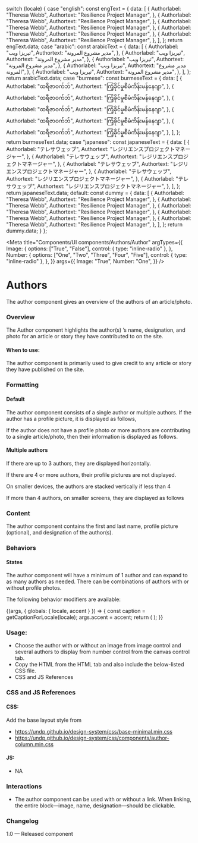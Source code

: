 
  switch (locale) {
    case "english":
      const engText = {
        data: [
          {
            Authorlabel: "Theresa Webb",
            Authortext: "Resilience Project Manager",
          },
          {
            Authorlabel: "Theresa Webb",
            Authortext: "Resilience Project Manager",
          },
          {
            Authorlabel: "Theresa Webb",
            Authortext: "Resilience Project Manager",
          },
          {
            Authorlabel: "Theresa Webb",
            Authortext: "Resilience Project Manager",
          },
          {
            Authorlabel: "Theresa Webb",
            Authortext: "Resilience Project Manager",
          },
        ],
      };
      return engText.data;
    case "arabic":
      const arabicText = {
        data: [
          {
            Authorlabel: "تيريزا ويب",
            Authortext: "مدير مشروع المرونة",
          },
          {
            Authorlabel: "تيريزا ويب",
            Authortext: "مدير مشروع المرونة",
          },
          {
            Authorlabel: "تيريزا ويب",
            Authortext: "مدير مشروع المرونة",
          },
          {
            Authorlabel: "تيريزا ويب",
            Authortext: "مدير مشروع المرونة",
          },
          {
            Authorlabel: "تيريزا ويب",
            Authortext: "مدير مشروع المرونة",
          },
        ],
      };
      return arabicText.data;
    case "burmese":
      const burmeseText = {
        data: [
          {
            Authorlabel: "ထရီဇာဝက်ဘ်",
            Authortext: "ကြံ့ခိုင်မှုစီမံကိန်းမန်နေဂျာ",
          },
          {
            Authorlabel: "ထရီဇာဝက်ဘ်",
            Authortext: "ကြံ့ခိုင်မှုစီမံကိန်းမန်နေဂျာ",
          },
          {
            Authorlabel: "ထရီဇာဝက်ဘ်",
            Authortext: "ကြံ့ခိုင်မှုစီမံကိန်းမန်နေဂျာ",
          },
          {
            Authorlabel: "ထရီဇာဝက်ဘ်",
            Authortext: "ကြံ့ခိုင်မှုစီမံကိန်းမန်နေဂျာ",
          },
          {
            Authorlabel: "ထရီဇာဝက်ဘ်",
            Authortext: "ကြံ့ခိုင်မှုစီမံကိန်းမန်နေဂျာ",
          },
        ],
      };
      return burmeseText.data;
    case "japanese":
      const japaneseText = {
        data: [
          {
            Authorlabel: "テレサウェッブ",
            Authortext: "レジリエンスプロジェクトマネージャー",
          },
          {
            Authorlabel: "テレサウェッブ",
            Authortext: "レジリエンスプロジェクトマネージャー",
          },
          {
            Authorlabel: "テレサウェッブ",
            Authortext: "レジリエンスプロジェクトマネージャー",
          },
          {
            Authorlabel: "テレサウェッブ",
            Authortext: "レジリエンスプロジェクトマネージャー",
          },
          {
            Authorlabel: "テレサウェッブ",
            Authortext: "レジリエンスプロジェクトマネージャー",
          },
        ],
      };
      return japaneseText.data;
    default:
      const dummy = {
        data: [
          {
            Authorlabel: "Theresa Webb",
            Authortext: "Resilience Project Manager",
          },
          {
            Authorlabel: "Theresa Webb",
            Authortext: "Resilience Project Manager",
          },
          {
            Authorlabel: "Theresa Webb",
            Authortext: "Resilience Project Manager",
          },
          {
            Authorlabel: "Theresa Webb",
            Authortext: "Resilience Project Manager",
          },
          {
            Authorlabel: "Theresa Webb",
            Authortext: "Resilience Project Manager",
          },
        ],
      };
      return dummy.data;
  }
};

<Meta
  title="Components/UI components/Authors/Author"
  argTypes={{
    Image: {
      options: ["True", "False"],
      control: { type: "inline-radio" },
    },
    Number: {
      options: ["One", "Two", "Three", "Four", "Five"],
      control: { type: "inline-radio" },
    },
  }}
  args={{
    Image: "True",
    Number: "One",
  }}
/>

# Authors

The author component gives an overview of the authors of an article/photo.

### Overview

The Author component highlights the author(s) ’s name, designation, and photo for an article or story they have contributed to on the site.

#### When to use:

The author component is primarily used to give credit to any article or story they have published on the site.

### Formatting

#### Default

The author component consists of a single author or multiple authors.
If the author has a profile picture, it is displayed as follows,

If the author does not have a profile photo or more authors are contributing to a single article/photo, then their information is displayed as follows.

#### Multiple authors

If there are up to 3 authors, they are displayed horizontally.

If there are 4 or more authors, their profile pictures are not displayed.

On smaller devices, the authors are stacked vertically if less than 4

If more than 4 authors, on smaller screens, they are displayed as follows

### Content

The author component contains the first and last name, profile picture (optional), and designation of the author(s).

### Behaviors

#### States

The author component will have a minimum of 1 author and can expand to as many authors as needed. There can be combinations of authors with or without profile photos.

The following behavior modifiers are available:

<Canvas>
  <Story name="Author">
    {(args, { globals: { locale, accent } }) => {
      const caption = getCaptionForLocale(locale);
      args.accent = accent;
      return (
        <Author
          authorImage={authorImage}
          alt="Headshot of XYZ"
          data={caption}
          {...args}
        ></Author>
      );
    }}
  </Story>
</Canvas>

### Usage:

- Choose the author with or without an image from image control and several authors to display from number control from the canvas control tab.
- Copy the HTML from the HTML tab and also include the below-listed CSS file.
- CSS and JS References

### CSS and JS References

#### CSS:

Add the base layout style from

- https://undp.github.io/design-system/css/base-minimal.min.css
- https://undp.github.io/design-system/css/components/author-column.min.css

#### JS:

- NA

### Interactions

- The author component can be used with or without a link. When linking, the entire block—image, name, designation—should be clickable.

### Changelog

1.0 — Released component
